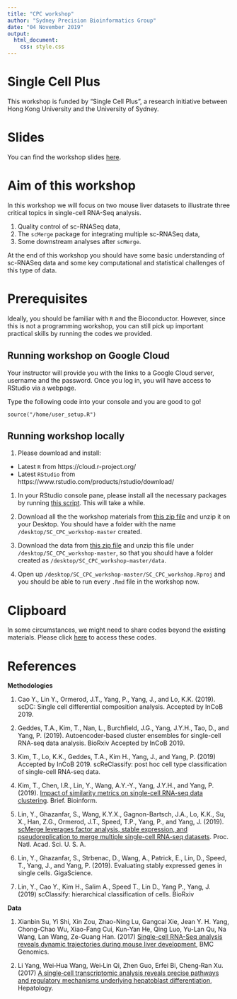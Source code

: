 ```yaml
---
title: "CPC workshop"
author: "Sydney Precision Bioinformatics Group"
date: "04 November 2019"
output:
  html_document:
    css: style.css
---
```


# Single Cell Plus

This workshop is funded by "Single Cell Plus", a research initiative between Hong Kong University and the University of Sydney.

# Slides

You can find the workshop slides [here](slides.pdf). 

# Aim of this workshop

In this workshop we will focus on two mouse liver datasets to illustrate three critical topics in single-cell RNA-Seq analysis.

  1. Quality control of sc-RNASeq data,
  1. The `scMerge` package for integrating multiple sc-RNASeq data, 
  1. Some downstream analyses after `scMerge`. 


At the end of this workshop you should have some basic understanding of sc-RNASeq data and some key computational and statistical challenges of this type of data. 

# Prerequisites

Ideally, you should be familiar with `R` and the Bioconductor. However, since this is not a programming workshop, you can still pick up important practical skills by running the codes we provided. 

## Running workshop on Google Cloud

Your instructor will provide you with the links to a Google Cloud server, username and the password. Once you log in, you will have access to RStudio via a webpage. 

Type the following code into your console and you are good to go!

```
source("/home/user_setup.R")
```

## Running workshop locally {#local}

  1. Please download and install:

  + Latest `R` from https://cloud.r-project.org/ 
  + Latest `RStudio` from https://www.rstudio.com/products/rstudio/download/
  
  
  1. In your RStudio console pane, please install all the necessary packages by running [this script](https://raw.githubusercontent.com/SydneyBioX/SC_CPC_workshop/master/install.R). This will take a while. 

  1. Download all the the workshop materials from [this zip file](https://github.com/SydneyBioX/SC_CPC_workshop/archive/master.zip) and unzip it on your Desktop. You should have a folder with the name `/desktop/SC_CPC_workshop-master` created.
  
  1. Download the data from [this zip file](https://storage.googleapis.com/scp_data/data.zip) and unzip this file under `/desktop/SC_CPC_workshop-master`, so that you should have a folder created as `/desktop/SC_CPC_workshop-master/data`. 
  
  1. Open up `/desktop/SC_CPC_workshop-master/SC_CPC_workshop.Rproj` and you should be able to run every `.Rmd` file in the workshop now. 


# Clipboard

In some circumstances, we might need to share codes beyond the existing materials. Please click [here](https://docs.google.com/document/d/136YffzxjkUM8RIGsnjD_yOkCTWw4Ijdwjy4_58nC-zc/edit?usp=sharing) to access these codes. 


# References

**Methodologies**

1. Cao Y., Lin Y., Ormerod, J.T., Yang, P., Yang, J., and Lo, K.K. (2019). scDC: Single cell differential composition analysis. Accepted by InCoB 2019.

1. Geddes, T.A., Kim, T., Nan, L., Burchfield, J.G., Yang, J.Y.H., Tao, D., and Yang, P. (2019). Autoencoder-based cluster ensembles for single-cell RNA-seq data analysis. BioRxiv Accepted by InCoB 2019.

1. Kim, T., Lo, K.K., Geddes, T.A., Kim H., Yang, J., and Yang, P. (2019) Accepted by InCoB 2019. scReClassify: post hoc cell type classification of single-cell RNA-seq data.

1. Kim, T., Chen, I.R., Lin, Y., Wang, A.Y.-Y., Yang, J.Y.H., and Yang, P. (2019). [Impact of similarity metrics on single-cell RNA-seq data clustering](https://doi.org/10.1093/bib/bby076). Brief. Bioinform.

1. Lin, Y., Ghazanfar, S., Wang, K.Y.X., Gagnon-Bartsch, J.A., Lo, K.K., Su, X., Han, Z.G., Ormerod, J.T., Speed, T.P., Yang, P., and Yang, J. (2019). [scMerge leverages factor analysis, stable expression, and pseudoreplication to merge multiple single-cell RNA-seq datasets](http://www.pnas.org/lookup/doi/10.1073/pnas.1820006116). Proc. Natl. Acad. Sci. U. S. A.

1. Lin, Y., Ghazanfar, S., Strbenac, D., Wang, A., Patrick, E., Lin, D., Speed, T., Yang, J., and Yang, P. (2019). Evaluating stably expressed genes in single cells. GigaScience.


1. Lin, Y., Cao Y., Kim H., Salim A., Speed T., Lin D., Yang P., Yang, J. (2019) scClassify: hierarchical classification of cells. BioRxiv

**Data**

1. Xianbin Su, Yi Shi, Xin Zou, Zhao-Ning Lu, Gangcai Xie, Jean Y. H. Yang, Chong-Chao Wu, Xiao-Fang Cui, Kun-Yan He, Qing Luo, Yu-Lan Qu, Na Wang, Lan Wang, Ze-Guang Han. (2017) [Single-cell RNA-Seq analysis reveals dynamic trajectories during mouse liver development](https://doi.org/10.1186/s12864-017-4342-x), BMC Genomics.

1. Li Yang, Wei‐Hua Wang, Wei‐Lin Qi, Zhen Guo, Erfei Bi, Cheng‐Ran Xu. (2017) [A single‐cell transcriptomic analysis reveals precise pathways and regulatory mechanisms underlying hepatoblast differentiation](https://doi.org/10.1002/hep.29353), Hepatology.